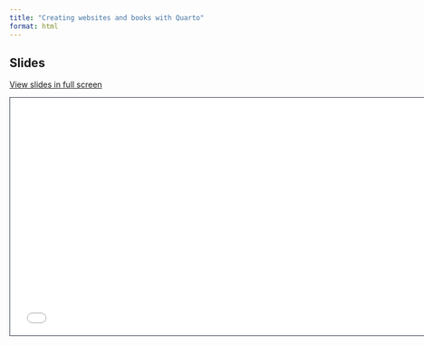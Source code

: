 ```yaml
---
title: "Creating websites and books with Quarto"
format: html
---
```


## Slides

[View slides in full screen](3-websites-books.html)

```{=html}
<iframe class="slide-deck" src="3-websites-books.html" height="420" width="747" style="border: 1px solid #2e3846;"></iframe>
```
